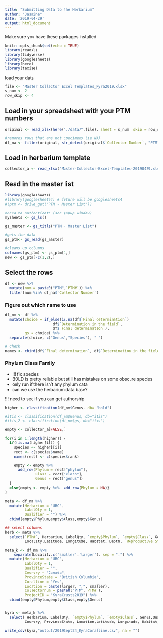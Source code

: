 ```yaml
---
title: "Submitting Data to the Herbarium"
author: "Jasmine"
date: '2019-04-29'
output: html_document
---
```


Make sure you have these packages installed
```r
knitr::opts_chunk$set(echo = TRUE)
library(readxl)
library(tidyverse)
library(googlesheets)
library(here)
library(taxize)
```

load your data
```r
file <- "Master Collector Excel Templates_Kyra2019.xlsx"
s_num <- 2
row_skip <- 4
```

## Load in your spreadsheet with your PTM numbers
```r
original <- read_xlsx(here("./data/",file), sheet = s_num, skip = row_skip)

#removes rows that are not specimens (ie NA)
df_na <- filter(original, str_detect(original$`Collector Number`, "PTM"))
```

## Load in herbarium template
```r
collector_a <- read_xlsx("Master-Collector-Excel-Templates-20190429.xlsx",sheet = 2, skip = 4)
```


## Read in the master list
```r
library(googlesheets)
#library(googlesheets4) # future will be googlesheets4
#(ptm <- drive_get("PTM - Master List"))

#need to authenticate (see popup window)
mysheets <- gs_ls()

gs_master <- gs_title("PTM - Master List")

#gets the data
gs_ptm<- gs_read(gs_master)

#cleans up columns
colnames(gs_ptm) <- gs_ptm[1,]
new <- gs_ptm[-c(1,2),]
```

## Select the rows
```r
df <- new %>% 
  mutate(num = paste0("PTM",`PTM#`)) %>% 
  filter(num %in% df_na$`Collector Number`)
```

### Figure out which name to use
```r
df_nm <- df %>% 
  mutate(choice = if_else(is.na(df$`Final determination`),
                      df$`Determination in the field`,
                      df$`Final determination`),
         gs = choice) %>% 
  separate(choice, c("Genus","Species"), " ")

# check
names <- cbind(df$`Final determination`, df$`Determination in the field`, df$`genetic match/notes`)
```

### Phylum Class Family
- !!! fix species
- BOLD is pretty reliable but still has mistakes on some obscure species
- only run if there isn't any phylum data
- can we use the herbarium data base?

!!! need to see if you can get authorship
```r
higher <- classification(df_nm$Genus, db= "bold")

#itis <- classification(df_nm$Genus, db="itis")
#itis_2 <- classification(df_nm$gs, db="itis")

empty <- collector_a[FALSE,]

for(i in 1:length(higher)) {
  if(!is.na(higher[i])) {
    species <- higher[[i]]
    rect <- c(species$name)
    names(rect) <- c(species$rank)

    empty <- empty %>%
      add_row(Phylum = rect["phylum"],
              Class = rect["class"],
              Genus = rect["genus"])
  }
  else{empty <- empty %>%  add_row(Phylum = NA)}
}
```

```r
meta <- df_nm %>%
  mutate(Herbarium = "UBC",
         LabelQty = 1,
         Qualifier = "") %>% 
  cbind(empty$Phylum,empty$Class,empty$Genus)

## select columns
herb <- meta %>% 
  select(`PTM#`, Herbarium, LabelQty, `empty$Phylum`, `empty$Class`, Genus,Qualifier, Species, #Species Authonr
         Locality,Latitude, Longitude, Habitat, Depth, `Reproductive Status`, `Date Collected`, `Main Collector`, `PTM#`,Determiners, DeterminationDate, Notes )
```

```r
meta_k <- df_nm %>%
    separate(Locality,c('smaller','larger'), sep = ",") %>% 
  mutate(Herbarium = "UBC",
         LabelQty = 1,
         Qualifier = "",
         Country = "Canada",
         ProvinceState = "British Columbia",
         Coralline = "Yes",
         Location = paste(larger, ",", smaller),
         Collectornum = paste0("PTM",`PTM#`),
         ProjectID = "KyraCrusts2019") %>% 
  cbind(empty$Phylum,empty$Class,empty$Genus)


kyra <- meta_k %>% 
  select( Herbarium, LabelQty, `empty$Phylum`, `empty$Class`, Genus,Qualifier, Species, #Species Authonr
         Country, ProvinceState, Location,Latitude, Longitude, Habitat, Depth, `Reproductive Status`, `Date Collected`, `Main Collector`,`Other collectors`, Collectornum, Determiners, DeterminationDate, Notes, Coralline)
```

```r
write_csv(kyra,"output/2019Sept24_KyraCoralline.csv", na = "")
```

